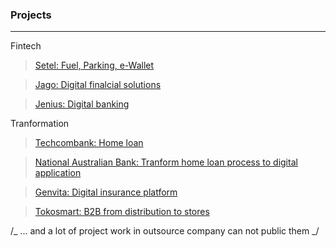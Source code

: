 ### Projects

---

Fintech

> [Setel: Fuel, Parking, e-Wallet](https://play.google.com/store/apps/details?id=com.setel.mobile&hl=en&gl=US)


> [Jago: Digital finalcial solutions](https://play.google.com/store/apps/details?id=com.jago.digitalBanking)


> [Jenius: Digital banking](https://play.google.com/store/apps/details?id=com.btpn.dc&hl=en)

Tranformation

> [Techcombank: Home loan](https://techcombank.com/khach-hang-ca-nhan/vay/vay-mua-nha)

> [National Australian Bank: Tranform home loan process to digital application](https://www.nab.com.au/personal/home-loans/offers)

> [Genvita: Digital insurance platform](https://play.google.com/store/apps/details?id=com.generali.genvita&hl=en)


> [Tokosmart: B2B from distribution to stores](https://play.google.com/store/apps/details?id=com.crowdsys.tokosmartssa&hl=en&gl=US)


/_ ... and a lot of project work in outsource company can not public them _/
